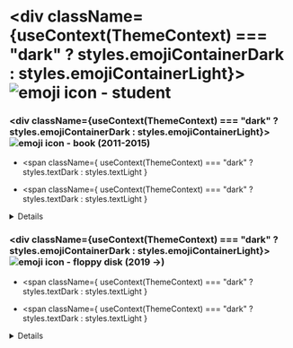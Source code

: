 


<div>

<div>

# <div className={useContext(ThemeContext) === "dark" ? styles.emojiContainerDark : styles.emojiContainerLight}><FormattedMessage id="study" /> <Image src='/emojis/study.svg' alt='emoji icon - student' width={36} height={36}/></div>

<div>

### <div className={useContext(ThemeContext) === "dark" ? styles.emojiContainerDark : styles.emojiContainerLight}><Image src='/emojis/book.svg' alt='emoji icon - book' width={24} height={24}/> <FormattedMessage id="unihelsinki" /> (2011-2015)</div>

- <span
    className={
      useContext(ThemeContext) === "dark" ? styles.textDark : styles.textLight
    }
  >
    <FormattedMessage id="russianStudies" />
  </span>
- <span
    className={
      useContext(ThemeContext) === "dark" ? styles.textDark : styles.textLight
    }
  >
    <FormattedMessage id="unihelGraduated" />
  </span>

<Details title="The Master's Thesis" text="Name" link="Link" />

<HelsinkiProgress />

</div>

<div>

### <div className={useContext(ThemeContext) === "dark" ? styles.emojiContainerDark : styles.emojiContainerLight}><Image src='/emojis/floppy.svg' alt='emoji icon - floppy disk' width={24} height={24}/> <FormattedMessage id="lab" /> (2019 →)</div>

- <span
    className={
      useContext(ThemeContext) === "dark" ? styles.textDark : styles.textLight
    }
  >
    <FormattedMessage id="computerScience" />
  </span>
- <span
    className={
      useContext(ThemeContext) === "dark" ? styles.textDark : styles.textLight
    }
  >
    <FormattedMessage id="labStudies" />
  </span>

<Details title="Description" text="Name" link="Link" />

<LabProgress />

</div>

</div>

<div>

# <div className={useContext(ThemeContext) === "dark" ? styles.emojiContainerDark : styles.emojiContainerLight}><FormattedMessage id="coursesAndCertificates" /> <Image src='/emojis/writing.svg' alt='emoji icon - writing hand' width={36} height={36}/></div>

### <div className={useContext(ThemeContext) === "dark" ? styles.emojiContainerDark : styles.emojiContainerLight}><Image src='/emojis/comet.svg' alt='emoji icon - comet' width={24} height={24}/> <FormattedMessage id="courses" /></div>

### <div className={useContext(ThemeContext) === "dark" ? styles.emojiContainerDark : styles.emojiContainerLight}><Image src='/emojis/fire.svg' alt='emoji icon - fire' width={24} height={24}/> <FormattedMessage id="certificates" /></div>

</div>

</div>
